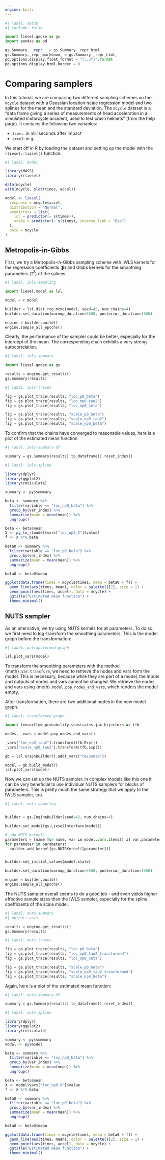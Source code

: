 ```yaml
---
engine: knitr
---
```


```python
#| label: setup
#| include: false

import liesel.goose as gs
import pandas as pd

gs.Summary.__repr__ = gs.Summary._repr_html_
gs.Summary._repr_markdown_ = gs.Summary._repr_html_
pd.options.display.float_format = "{:.3f}".format
pd.options.display.html.border = 0
```

# Comparing samplers

In this tutorial, we are comparing two different sampling schemes on the `mcycle` dataset with a Gaussian location-scale regression model and two splines for the mean and the standard deviation. The `mcycle` dataset is a "data frame giving a series of measurements of head acceleration in a simulated motorcycle accident, used to test crash helmets" (from the help page). It contains the following two variables:

- `times`: in milliseconds after impact
- `accel`: in g

We start off in R by loading the dataset and setting up the model with the `rliesel::liesel()` function.

```r
#| label: model

library(MASS)
library(rliesel)

data(mcycle)
with(mcycle, plot(times, accel))

model <- liesel(
  response = mcycle$accel,
  distribution = "Normal",
  predictors = list(
    loc = predictor(~ s(times)),
    scale = predictor(~ s(times), inverse_link = "Exp")
  ),
  data = mcycle
)
```

## Metropolis-in-Gibbs

First, we try a Metropolis-in-Gibbs sampling scheme with IWLS kernels for the regression coefficients ($\boldsymbol{\beta}$) and Gibbs kernels for the smoothing parameters ($\tau^2$) of the splines.

```python
#| label: iwls-sampling

import liesel.model as lsl

model = r.model

builder = lsl.dist_reg_mcmc(model, seed=42, num_chains=4)
builder.set_duration(warmup_duration=5000, posterior_duration=1000)

engine = builder.build()
engine.sample_all_epochs()
```

Clearly, the performance of the sampler could be better, especially for the intercept of the mean. The corresponding chain exhibits a very strong autocorrelation.

```python
#| label: iwls-summary

import liesel.goose as gs

results = engine.get_results()
gs.Summary(results)
```

```python
#| label: iwls-traces

fig = gs.plot_trace(results, "loc_p0_beta")
fig = gs.plot_trace(results, "loc_np0_tau2")
fig = gs.plot_trace(results, "loc_np0_beta")

fig = gs.plot_trace(results, "scale_p0_beta")
fig = gs.plot_trace(results, "scale_np0_tau2")
fig = gs.plot_trace(results, "scale_np0_beta")
```

To confirm that the chains have converged to reasonable values, here is a plot of the estimated mean function:

```python
#| label: iwls-summary-df

summary = gs.Summary(results).to_dataframe().reset_index()
```

```r
#| label: iwls-spline

library(dplyr)
library(ggplot2)
library(reticulate)

summary <- py$summary

beta <- summary %>%
  filter(variable == "loc_np0_beta") %>%
  group_by(var_index) %>%
  summarize(mean = mean(mean)) %>%
  ungroup()

beta <- beta$mean
X <- py_to_r(model$vars["loc_np0_X"]$value)
f <- X %*% beta

beta0 <- summary %>%
  filter(variable == "loc_p0_beta") %>%
  group_by(var_index) %>%
  summarize(mean = mean(mean)) %>%
  ungroup()

beta0 <- beta0$mean

ggplot(data.frame(times = mcycle$times, mean = beta0 + f)) +
  geom_line(aes(times, mean), color = palette()[2], size = 1) +
  geom_point(aes(times, accel), data = mcycle) +
  ggtitle("Estimated mean function") +
  theme_minimal()
```

## NUTS sampler

As an alternative, we try using NUTS kernels for all parameters.
To do so, we first need to log-transform the smoothing parameters.
This is the model graph before the transformation:

```python
#| label: untransformed-graph

lsl.plot_vars(model)
```

To transform the smoothing parameters with the method {meth}`.Var.transform`,
we need to retrieve the nodes and vars form the model. This is necessary, because
while they are part of a model, the inputs and outputs of nodes and vars cannot
be changed.
We retrieve the nodes and vars using {meth}`.Model.pop_nodes_and_vars`,
which renders the model empty.

After transformation, there are two additional nodes in the new model graph.

```python
#| label: transformed-graph

import tensorflow_probability.substrates.jax.bijectors as tfb

nodes, _vars = model.pop_nodes_and_vars()

_vars["loc_np0_tau2"].transform(tfb.Exp())
_vars["scale_np0_tau2"].transform(tfb.Exp())

gb = lsl.GraphBuilder().add(_vars["response"])

model = gb.build_model()
lsl.plot_vars(model)
```

Now we can set up the NUTS sampler. In complex models like this one it can be
very beneficial to use individual NUTS samplers for blocks of parameters. This
is pretty much the same strategy that we apply to the IWLS sampler, too.


```python
#| label: nuts-sampling


builder = gs.EngineBuilder(seed=42, num_chains=4)

builder.set_model(gs.LieselInterface(model))

# add NUTS kernels
parameters = [name for name, var in model.vars.items() if var.parameter]
for parameter in parameters:
  builder.add_kernel(gs.NUTSKernel([parameter]))


builder.set_initial_values(model.state)

builder.set_duration(warmup_duration=5000, posterior_duration=1000)

engine = builder.build()
engine.sample_all_epochs()
```

The NUTS sampler overall seems to do a good job - and even yields higher
effective sample sizes than the IWLS sampler, especially for the spline
coefficients of the scale model.

```python
#| label: nuts-summary
#| output: asis

results = engine.get_results()
gs.Summary(results)
```

```python
#| label: nuts-traces

fig = gs.plot_trace(results, "loc_p0_beta")
fig = gs.plot_trace(results, "loc_np0_tau2_transformed")
fig = gs.plot_trace(results, "loc_np0_beta")

fig = gs.plot_trace(results, "scale_p0_beta")
fig = gs.plot_trace(results, "scale_np0_tau2_transformed")
fig = gs.plot_trace(results, "scale_np0_beta")
```

Again, here is a plot of the estimated mean function:

```python
#| label: nuts-summary-df

summary = gs.Summary(results).to_dataframe().reset_index()
```

```r
#| label: nuts-spline

library(dplyr)
library(ggplot2)
library(reticulate)

summary <- py$summary
model <- py$model

beta <- summary %>%
  filter(variable == "loc_np0_beta") %>%
  group_by(var_index) %>%
  summarize(mean = mean(mean)) %>%
  ungroup()

beta <- beta$mean
X <- model$vars["loc_np0_X"]$value
f <- X %*% beta

beta0 <- summary %>%
  filter(variable == "loc_p0_beta") %>%
  group_by(var_index) %>%
  summarize(mean = mean(mean)) %>%
  ungroup()

beta0 <- beta0$mean

ggplot(data.frame(times = mcycle$times, mean = beta0 + f)) +
  geom_line(aes(times, mean), color = palette()[2], size = 1) +
  geom_point(aes(times, accel), data = mcycle) +
  ggtitle("Estimated mean function") +
  theme_minimal()
```

